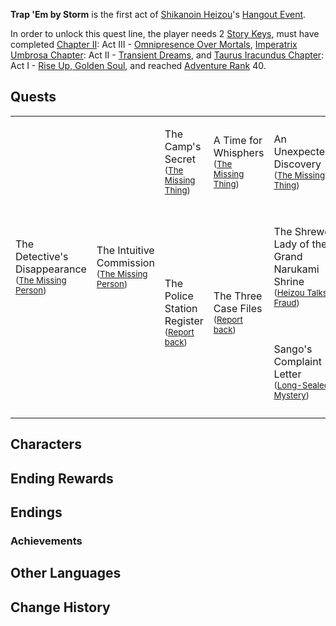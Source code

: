 {{Act Infobox
|image          = Story Card Hangout Shikanoin Heizou.png
|type           = Hangout
|act            = I
|character      = Shikanoin Heizou
|ARReq          = 40
|archonQuestReq = [[Chapter II]]: Act III - [[Omnipresence Over Mortals]]
|storyQuestReq  = [[Imperatrix Umbrosa Chapter]]: Act II - [[Transient Dreams]]
|storyQuestReq2 = [[Taurus Iracundus Chapter]]: Act I - [[Rise Up, Golden Soul]]
|keyReq         = 2
}}
'''Trap 'Em by Storm''' is the first act of [[Shikanoin Heizou]]'s [[Hangout Event]].

In order to unlock this quest line, the player needs 2 [[Story Key]]s, must have completed [[Chapter II]]: Act III - [[Omnipresence Over Mortals]], [[Imperatrix Umbrosa Chapter]]: Act II - [[Transient Dreams]], and [[Taurus Iracundus Chapter]]: Act I - [[Rise Up, Golden Soul]], and reached [[Adventure Rank]] 40.

==Quests==
<!-- If anyone wants to make a map, uncomment this and remove the table.
===Quests List===
* [[The Missing Person]]
** [[The Missing Thing]]
** [[Report back]]
*** [[Heizou Talks Fraud]]
*** [[Long-Sealed Mystery]]

{{Clr}}
===Quests Map===
{{Map:Trap 'Em by Storm}}
-->
{| class="wikitable" style="width:100%;"
|-
| rowspan="5" | The Detective's Disappearance<br /><small>([[The Missing Person#The Detective's Disappearance|The Missing Person]])</small>
| rowspan="5" | The Intuitive Commission<br /><small>([[The Missing Person#The Intuitive Commission|The Missing Person]])</small>
| The Camp's Secret<br /><small>([[The Missing Thing#The Camp's Secret|The Missing Thing]])</small>
| A Time for Whisphers<br /><small>([[The Missing Thing#A Time for Whisphers|The Missing Thing]])</small>
| An Unexpected Discovery<br /><small>([[The Missing Thing#An Unexpected Discovery|The Missing Thing]])</small>
| Middleman<br /><small>([[The Missing Thing#Middleman|The Missing Thing]])</small>
| Confrontation<br /><small>([[The Missing Thing#Confrontation|The Missing Thing]])</small>
| '''Ending:''' [[The Missing Thing#Ending: Memories Do Not Evaporate|Memories Do Not Evaporate]]
|-
| rowspan="4" | The Police Station Register<br /><small>([[Report back#The Police Station Register|Report back]])</small>
| rowspan="4" | The Three Case Files<br /><small>([[Report back#The Three Case Files|Report back]])</small>
| rowspan="2" | The Shrewd Lady of the Grand Narukami Shrine<br /><small>([[Heizou Talks Fraud#The Shrewd Lady of the Grand Narukami Shrine|Heizou Talks Fraud]])</small>
| rowspan="2" | The Shrewd Lady of the Grand Narukami Shrine<br /><small>([[Heizou Talks Fraud#The Shrewd Lady of the Grand Narukami Shrine|Heizou Talks Fraud]])</small>
| rowspan="2" | The Cunning One of Inazuma<br /><small>([[Heizou Talks Fraud#The Cunning One of Inazuma|Heizou Talks Fraud]])</small>
| rowspan="2" | "The Prince of Mischief in Hanamizaka"<br /><small>([[Heizou Talks Fraud#"The Prince of Mischief in Hanamizaka"|Heizou Talks Fraud]])</small>
| rowspan="2" | The Curtain Rises<br /><small>([[Heizou Talks Fraud#The Curtain Rises|Heizou Talks Fraud]])</small>
| '''Ending:''' [[Heizou Talks Fraud#Ending: Free Onikabuto Lunch|Free Onikabuto Lunch]]
|-
| '''Ending:''' [[Heizou Talks Fraud#Ending: The Three Undeceivables|The Three Undeceivables]]
|-
| rowspan="2" | Sango's Complaint Letter<br /><small>([[Long-Sealed Mystery#Sango's Complaint Letter|Long-Sealed Mystery]])</small>
| rowspan="2" | Ryuuji's Curious Case<br /><small>([[Long-Sealed Mystery#Ryuuji's Curious Case|Long-Sealed Mystery]])</small>
| rowspan="2" | The Motive?<br /><small>([[Long-Sealed Mystery#The Motive?|Long-Sealed Mystery]])</small>
| rowspan="2" | The Modus Operandi?<br /><small>([[Long-Sealed Mystery#The Modus Operandi?|Long-Sealed Mystery]])</small>
| rowspan="2" | Things Clear Up<br /><small>([[Long-Sealed Mystery#Things Clear Up|Long-Sealed Mystery]])</small>
| rowspan="2" | The Final Clue<br /><small>([[Long-Sealed Mystery#The Final Clue|Long-Sealed Mystery]])</small>
| rowspan="2" | Your Answer<br /><small>([[Long-Sealed Mystery#Your Answer|Long-Sealed Mystery]])</small>
| '''Ending:''' [[Long-Sealed Mystery#Ending: There's One Secret|There's One Secret]]
|-
| '''Ending:''' [[Long-Sealed Mystery#Ending: The Famous Detective's Principles|The Famous Detective's Principles]]
|}

==Characters==
{{Character Appearances|type=Hangout Event}}

==Ending Rewards==
{{Hangout Event Rewards
|1 hangout memory = {{Card|Adventure EXP|100}}{{Card|Primogem|20}}{{Card|Guide to Transience|3}}
|2 hangout memory = {{Card|Adventure EXP|100}}{{Card|Hero's Wit|5}}{{Card|Vayuda Turquoise Fragment|3}}
|3 hangout memory = {{Card|Adventure EXP|100}}{{Card|Primogem|20}}{{Card|The Only Truth|5}}
|4 hangout memory = {{Card|Adventure EXP|100}}{{Card|Hero's Wit|5}}{{Card|Vayuda Turquoise Fragment|3}}
|5 hangout memory = {{Card|Adventure EXP|100}}{{Card|Primogem|20}}{{Card|Guide to Transience|3}}
}}

==Endings==
{{Hangout Event Endings
|character    = Shikanoin Heizou
|act          = 1

|ending1      = Memories Do Not Evaporate
|ending1_text = The journey will end, but the memories will remain

|ending2      = Free Onikabuto Lunch
|ending2_text = Is there ever such a thing as free Onikabuto? Or does nothing in life come for free?

|ending3      = The Three Undeceivables
|ending3_text = "One of us has been tricked, but it isn't me."<br /> "It's not me either."<br />"It can't be me, right? I mean are you kidding? Aaaand that just leaves our little Flying Lavender Melon. Ah-haha!"

|ending4      = There's One Secret
|ending4_text = That only we know of.

|ending5      = The Famous Detective's Principles
|ending5_text = "Some things will always be more important than the truth."
}}

===Achievements===
{{Achievement Topic Table|quest=Trap 'Em by Storm|requirements=1}}

==Other Languages==
{{Other Languages
|en      = Trap 'Em by Storm
|zhs     = 风暴捕物帐
|zhs_rm  = Fēngbào Bǔwù-zhàng
|zht     = 風暴捕物帳
|zht_rm  = Fēngbào Bǔwù-zhàng
|zh_tl   = Windstorm Detective Story{{Sino|zh|ja|part=1}}
|ja      = 嵐捕物帳
|ja_rm   = Arashi Torimono-chou{{Assumed}}
|ja_tl   = Windstorm Detective Story
|ja_note = {{ja|捕物帳|rm=torimono-chou|lit=capture ledger}} is a record of a criminal and their criminal charges, used in the Edo period by the {{w|Machi-bugyō|''machi-bugyou''}} for the arrest of the criminal. This term was later used in detective story titles, especially those taking place in the Edo period and featuring {{w|thief-taker}}s.
|ko      = {{tt|폭풍|暴風}}의 {{tt|체포장|逮捕帳}}
|ko_rm   = Pokpung-ui Chepojang
|ko_tl   = Arrest Warrant of Storm
|es      = Investigación tormentosa
|es_tl   = 
|fr      = Dans l'œil de la tempête
|fr_tl   = Inside the Eye of the Storm
|ru      = Застигнутые ураганом
|ru_tl   = 
|th      = กับดักพายุหมุน
|th_rm   = 
|th_tl   = 
|vi      = Tiểu Thuyết Trinh Thám Bão Táp
|vi_tl   = Windstorm Detective Novel
|de      = Ermittlungen im Auge des Sturms
|de_tl   = Investigations Within the Eye of the Storm
|id      = Jebakan Badai
|id_tl   = The Storm's Trap
|pt      = Investigações no Olho da Tormenta
|pt_tl   = 
}}

==Change History==
{{Change History|2.8}}